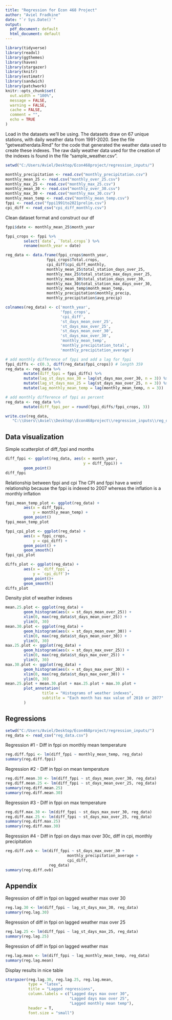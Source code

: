 ---
title: "Regression for Econ 468 Project"
author: "Aviel Fradkine"
date: "`r Sys.Date()`"
output:
  pdf_document: default
  html_document: default
---

```{r setup, include=FALSE}
library(tidyverse)
library(readxl)
library(ggthemes)
library(haven)
library(stargazer)
library(knitr)
library(estimatr)
library(sandwich)
library(patchwork)
knitr::opts_chunk$set(
  out.width = "100%",
  message = FALSE,
  warning = FALSE,
  cache = FALSE,
  comment = "",
  echo = TRUE
)
```

Load in the datasets we'll be using. The datasets draw on 67 unique stations, with daily weather data from 1991-2020. See the file "getweatherdata.Rmd" for the code that generated the weather data used to create these indexes. The raw daily weather data used for the creation of the indexes is found in the file "sample_weather.csv".  

```{r}
setwd("C:/Users/Aviel/Desktop/Econ468project/regression_inputs/")

monthly_precipitation <- read.csv("monthly_precipitation.csv")
monthly_mean_25 <- read.csv("monthly_over_25.csv")
monthly_max_25 <- read.csv("monthly_max_25.csv")
monthly_mean_30 <- read.csv("monthly_over_30.csv")
monthly_max_30 <- read.csv("monthly_max_30.csv")
monthly_mean_temp <- read.csv("monthly_mean_temp.csv")
fppi <- read.csv("fppi1991to2021prelim.csv")
cpi_diff <- read_csv("cpi_diff_monthly.csv")
```

Clean dataset format and construct our df
```{r}
fppi$date <- monthly_mean_25$month_year

fppi_crops <- fppi %>%
        select(`date`, `Total.crops`) %>%
        rename(month_year = date)

reg_data <- data.frame(fppi_crops$month_year,
                  fppi_crops$Total.crops,
                  cpi_diff$cpi_diff_monthly,
                  monthly_mean_25$total_station_days_over_25,
                  monthly_max_25$total_station_max_days_over_25,
                  monthly_mean_30$total_station_days_over_30,
                  monthly_max_30$total_station_max_days_over_30,
                  monthly_mean_temp$month_mean_temp,
                  monthly_precipitation$monthly_precip,
                  monthly_precipitation$avg_precip)

colnames(reg_data) <- c('month_year',
                        'fppi_crops',
                        'cpi_diff',
                        'st_days_mean_over_25',
                        'st_days_max_over_25',
                        'st_days_mean_over_30',
                        'st_days_max_over_30',
                        'monthly_mean_temp', 
                        'monthly_precipitation_total', 
                        'monthly_precipitation_average')

# add monthly difference of fppi and add a lag for fppi
fppi_diffs <- c(0.3, diff(reg_data$fppi_crops)) # length 359
reg_data <- reg_data %>%
        mutate(diff_fppi = fppi_diffs) %>%
        mutate(lag_st_days_max_30 = lag(st_days_max_over_30, n = 3)) %>%
        mutate(lag_st_days_max_25 = lag(st_days_max_over_25, n = 3)) %>%
        mutate(lag_monthly_mean_temp = lag(monthly_mean_temp, n = 3))

# add monthly difference of fppi as percent
reg_data <- reg_data %>%
        mutate(diff_fppi_per = round(fppi_diffs/fppi_crops, 3))

write.csv(reg_data,
   "C:\\Users\\Aviel\\Desktop\\Econ468project\\regression_inputs\\reg_data.csv")
```

## Data visualization

Simple scatterplot of diff_fppi and months
```{r}
diff_fppi <- ggplot(reg_data, aes(x = month_year,
                                  y = diff_fppi)) +
        geom_point()
diff_fppi
```

\newpage

Relationship between fppi and cpi
The CPI and fppi have a weird relationship because the fppi is indexed to 2007 whereas the inflation is a monthly inflation 

```{r}
fppi_mean_temp_plot <- ggplot(reg_data) + 
        aes(x = diff_fppi,
            y = monthly_mean_temp) +
        geom_point()
fppi_mean_temp_plot

fppi_cpi_plot <- ggplot(reg_data) +
        aes(x = fppi_crops, 
            y = cpi_diff) + 
        geom_point() + 
        geom_smooth()
fppi_cpi_plot

diffs_plot <- ggplot(reg_data) + 
        aes(x = `diff_fppi`,
            y = `cpi_diff`)+
        geom_point()+
        geom_smooth()
diffs_plot
```

\newpage
Density plot of weather indexes
```{r}
mean.25.plot <- ggplot(reg_data) + 
        geom_histogram(aes(x = st_days_mean_over_25)) + 
        xlim(0, max(reg_data$st_days_mean_over_25)) + 
        ylim(0, 30)
mean.30.plot <- ggplot(reg_data) + 
        geom_histogram(aes(x = st_days_mean_over_30)) + 
        xlim(0, max(reg_data$st_days_mean_over_30)) + 
        ylim(0, 30)
max.25.plot <- ggplot(reg_data) + 
        geom_histogram(aes(x = st_days_max_over_25)) + 
        xlim(0, max(reg_data$st_days_max_over_25)) + 
        ylim(0, 30)
max.30.plot <- ggplot(reg_data) + 
        geom_histogram(aes(x = st_days_max_over_30)) + 
        xlim(0, max(reg_data$st_days_max_over_30)) + 
        ylim(0, 30)
mean.25.plot + mean.30.plot + max.25.plot + max.30.plot + 
        plot_annotation(
                title = "Histograms of weather indexes",
                subtitle = "Each month has max value of 2010 or 2077"
        )
```
\newpage
## Regressions

```{r}
setwd("C:/Users/Aviel/Desktop/Econ468project/regression_inputs/")
reg_data <- read_csv("reg_data.csv")
```

Regression #1 - Diff in fppi on monthly mean temperature
```{r}
reg.diff.fppi <- lm(diff_fppi ~ monthly_mean_temp, reg_data)
summary(reg.diff.fppi)
```

Regression #2 - Diff in fppi on mean temperature 
```{r}
reg.diff.mean.30 <- lm(diff_fppi ~ st_days_mean_over_30, reg_data) 
reg.diff.mean.25 <- lm(diff_fppi ~ st_days_mean_over_25, reg_data)
summary(reg.diff.mean.25)
summary(reg.diff.mean.30)
```

Regression #3 - Diff in fppi on max temperature 
```{r}
reg.diff.max.30 <- lm(diff_fppi ~ st_days_max_over_30, reg_data)
reg.diff.max.25 <- lm(diff_fppi ~ st_days_max_over_25, reg_data)
summary(reg.diff.max.25)
summary(reg.diff.max.30)
```

Regression #4 - Diff in fppi on days max over 30c, diff in cpi, monthly precipitation
```{r}
reg.diff.ovb <- lm(diff_fppi ~ st_days_max_over_30 + 
                           monthly_precipitation_average +
                           cpi_diff, 
                   reg_data)
summary(reg.diff.ovb)
```

\newpage
## Appendix

Regression of diff in fppi on lagged weather max over 30 
```{r}
reg.lag.30 <- lm(diff_fppi ~ lag_st_days_max_30, reg_data)
summary(reg.lag.30)
```

Regression of diff in fppi on lagged weather max over 25 
```{r}
reg.lag.25 <- lm(diff_fppi ~ lag_st_days_max_25, reg_data)
summary(reg.lag.25)
```

Regression of diff in fppi on lagged weather max
```{r}
reg.lag.mean <- lm(diff_fppi ~ lag_monthly_mean_temp, reg_data)
summary(reg.lag.mean)
```

\newpage
Display results in nice table
```{r, results = "asis"}
stargazer(reg.lag.30, reg.lag.25, reg.lag.mean,
          type = "latex", 
          title = "Lagged regressions",
          column.labels = c("Lagged days max over 30", 
                            "Lagged days max over 25",
                            "Lagged monthly mean temp"),
          header = T, 
          font.size = "small")
```

